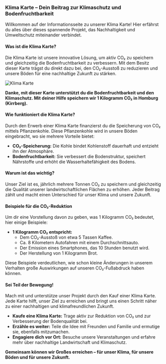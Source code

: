 ### Klima Karte – Dein Beitrag zur Klimaschutz und Bodenfruchtbarkeit

Willkommen auf der Informationsseite zu unserer Klima Karte! Hier erfährst du alles über dieses spannende Projekt, das Nachhaltigkeit und Umweltschutz miteinander verbindet. 

#### Was ist die Klima Karte?

Die Klima Karte ist unsere innovative Lösung, um aktiv CO₂ zu speichern und gleichzeitig die Bodenfruchtbarkeit zu verbessern. Mit dem Besitz dieser Karte trägst du direkt dazu bei, den CO₂-Ausstoß zu reduzieren und unsere Böden für eine nachhaltige Zukunft zu stärken.

<img src="/img/klimakarte.png" alt="Klima Karte" id="klimakarte" />


**Danke, mit dieser Karte unterstützt du die Bodenfruchtbarkeit und den Klimaschutz. Mit deiner Hilfe speichern wir 1 Kilogramm CO₂ in Homburg (Kirrberg).**

#### Wie funktioniert die Klima Karte?

Durch den Erwerb einer Klima Karte finanzierst du die Speicherung von CO₂ mittels Pflanzenkohle. Diese Pflanzenkohle wird in unsere Böden eingebracht, wo sie mehrere Vorteile bietet:
- **CO₂-Speicherung:** Die Kohle bindet Kohlenstoff dauerhaft und entzieht ihn der Atmosphäre.
- **Bodenfruchtbarkeit:** Sie verbessert die Bodenstruktur, speichert Nährstoffe und erhöht die Wasserhaltefähigkeit des Bodens.

#### Warum ist das wichtig?

Unser Ziel ist es, jährlich mehrere Tonnen CO₂ zu speichern und gleichzeitig die Qualität unserer landwirtschaftlichen Flächen zu erhöhen. Jeder Beitrag zählt und macht einen Unterschied für unser Klima und unsere Zukunft.

#### Beispiele für die CO₂-Reduktion

Um dir eine Vorstellung davon zu geben, was 1 Kilogramm CO₂ bedeutet, hier einige Beispiele:

- **1 Kilogramm CO₂ entspricht:**
  - Dem CO₂-Ausstoß von etwa 5 Tassen Kaffee.
  - Ca. 8 Kilometern Autofahren mit einem Durchschnittsauto.
  - Der Emission eines Smartphones, das 10 Stunden benutzt wird.
  - Der Herstellung von 1 Kilogramm Brot.

Diese Beispiele verdeutlichen, wie schon kleine Änderungen in unserem Verhalten große Auswirkungen auf unseren CO₂-Fußabdruck haben können.

#### Sei Teil der Bewegung!

Mach mit und unterstütze unser Projekt durch den Kauf einer Klima Karte. Jede Karte hilft, unser Ziel zu erreichen und bringt uns einen Schritt näher zu einer nachhaltigen und klimafreundlichen Zukunft.

- **Kaufe eine Klima Karte:** Trage aktiv zur Reduktion von CO₂ und zur Verbesserung der Bodenqualität bei.
- **Erzähle es weiter:** Teile die Idee mit Freunden und Familie und ermutige sie, ebenfalls mitzumachen.
- **Engagiere dich vor Ort:** Besuche unsere Veranstaltungen und erfahre mehr über nachhaltige Landwirtschaft und Klimaschutz.

**Gemeinsam können wir Großes erreichen – für unser Klima, für unsere Böden und für unsere Zukunft.**
